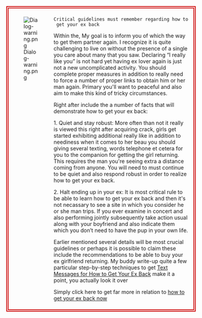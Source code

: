 <div style="border: #cc0000 solid 2px; padding: 2px;">
<div style="border: #cc0000 solid 2px; padding: 1ex 1em 1ex 0;">
<div style="width: 120px; float: left;">
[[File:Dialog-warning.png|alt=Warning sign|center]]
</div>
<div style="margin-left: 120px; ">
 Critical guidelines must remember regarding how to get your ex back

Within the, My goal is to inform you of which the way to get them partner again. I recognize it is quite challenging to live on without the presence of a single you care about many that you saw. Declaring “I really like you” is not hard yet having ex lover again is just not a new uncomplicated activity. You should complete proper measures in addition to really need to force a number of proper links to obtain him or her man again. Primary you'll want to peaceful and also aim to make this kind of tricky circumstances.

Right after include the a number of facts that will demonstrate how to get your ex back:

1. Quiet and stay robust:
More often than not it really is viewed this right after acquiring crack, girls get started exhibiting additional really like in addition to neediness when it comes to her beau you should giving several texting, words telephone et cetera for you to the companion for getting the girl returning. This requires the man you're seeing extra a distance coming from anyone. You will need to must continue to be quiet and also respond robust in order to realize how to get your ex back.

2. Halt ending up in your ex:
It is most critical rule to be able to learn how to get your ex back and then it's not necassary to see a site in which you consider he or she man trips. If you ever examine in concert and also performing jointly subsequently take action usual along with your boyfriend and also indicate them which you don’t need to have the pup in your own life.

Earlier mentioned several details will be most crucial guidelines or perhaps it is possible to claim these include the recommendations to be able to buy your ex girlfriend returning. My buddy write-up quite a few particular step-by-step techniques to get [http://www.howtogetyourexbackforever.net/some-powerful-text-messages-for-how-to-get-your-ex-back/ Text Messages for How to Get Your Ex Back] make it a point, you actually look it over 

Simply click here to get far more in relation to [http://www.howtogetyourexbackforever.net/ how to get your ex back now]